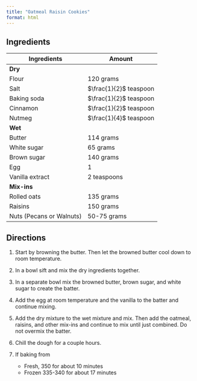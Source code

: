 ```yaml
---
title: "Oatmeal Raisin Cookies"
format: html
---
```


## Ingredients

| Ingredients | Amount |
 --- | --- |
| **Dry** | | 
| Flour | 120 grams |
| Salt | $\frac{1}{2}$ teaspoon  |
| Baking soda | $\frac{1}{2}$ teaspoon |
| Cinnamon | $\frac{1}{2}$ teaspoon |
| Nutmeg | $\frac{1}{4}$ teaspoon |
| **Wet** | |
| Butter | 114 grams |
| White sugar | 65 grams |
| Brown sugar | 140 grams | 
| Egg | 1 |
| Vanilla extract | 2 teaspoons | 
| **Mix-ins** | |
| Rolled oats | 135 grams |
| Raisins  | 150 grams |
| Nuts (Pecans or Walnuts) | 50-75 grams |

## Directions

1. Start by browning the butter. Then let the browned butter cool down to room temperature.

2. In a bowl sift and mix the dry ingredients together.

3. In a separate bowl mix the browned butter, brown sugar, and white sugar to create the batter.

4. Add the egg at room temperature and the vanilla to the batter and continue mixing.

5. Add the dry mixture to the wet mixture and mix. Then add the oatmeal, raisins, and other mix-ins and continue to mix until just combined. Do not overmix the batter. 

6. Chill the dough for a couple hours.

7. If baking from
    - Fresh, 350 for about 10 minutes 
    - Frozen 335-340 for about 17 minutes 